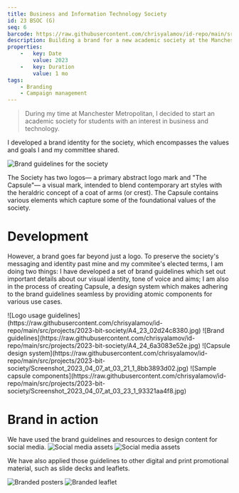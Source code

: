 ```yaml
---
title: Business and Information Technology Society
id: 23 BSOC (G)
seq: 6
barcode: https://raw.githubusercontent.com/chrisyalamov/id-repo/main/src/projects/2023-bit-society/barcode.jpg
description: Building a brand for a new academic society at the Manchester Metropolitan Students' Union.
properties:
    -   key: Date
        value: 2023
    -   key: Duration
        value: 1 mo
tags:
    - Branding
    - Campaign management
---
```


> During my time at Manchester Metropolitan, I decided to start an academic society for students with an interest in business and technology.

I developed a brand identity for the society, which encompasses the values and goals I and my committee shared.

![Brand guidelines for the society](https://raw.githubusercontent.com/chrisyalamov/id-repo/main/src/projects/2023-bit-society/A4_25_d096bc87da.jpg)

The Society has two logos— a primary abstract logo mark and "The Capsule"— a visual mark, intended to blend contemporary art styles with the heraldric concept of a coat of arms (or crest). The Capsule contains various elements which capture some of the foundational values of the society.

# Development

However, a brand goes far beyond just a logo. To preserve the society's messaging and identity past mine and my commitee's elected terms, I am doing two things: I have developed a set of brand guidelines which set out important details about our visual identity, tone of voice and aims; I am also in the process of creating Capsule, a design system which makes adhering to the brand guidelines seamless by providing atomic components for various use cases.

<Carousel>
![Logo usage guidelines](https://raw.githubusercontent.com/chrisyalamov/id-repo/main/src/projects/2023-bit-society/A4_23_02d24c8380.jpg)
![Brand guidelines](https://raw.githubusercontent.com/chrisyalamov/id-repo/main/src/projects/2023-bit-society/A4_24_6a3083e52e.jpg)
![Capsule design system](https://raw.githubusercontent.com/chrisyalamov/id-repo/main/src/projects/2023-bit-society/Screenshot_2023_04_07_at_03_21_1_8bb3893d02.jpg)
![Sample capsule components](https://raw.githubusercontent.com/chrisyalamov/id-repo/main/src/projects/2023-bit-society/Screenshot_2023_04_07_at_03_23_1_93321aa4f8.jpg)
</Carousel>

# Brand in action

We have used the brand guidelines and resources to design content for social media.
![Social media assets](https://raw.githubusercontent.com/chrisyalamov/id-repo/main/src/projects/2023-bit-society/Screenshot_2023_04_07_at_03_23_1_93321aa4f8.jpg)
![Social media assets](https://raw.githubusercontent.com/chrisyalamov/id-repo/main/src/projects/2023-bit-society/Screenshot_2023_04_07_at_03_04_1_51a0272870.jpg)

We have also applied those guidelines to other digital and print promotional material, such as slide decks and leaflets.

![Branded posters](https://raw.githubusercontent.com/chrisyalamov/id-repo/main/src/projects/2023-bit-society/Screenshot_2023_04_07_at_03_09_1_f95015b055.jpg)
![Branded leaflet](https://raw.githubusercontent.com/chrisyalamov/id-repo/main/src/projects/2023-bit-society/Screenshot_2023_04_07_at_03_10_1_8b900fe896.jpg)